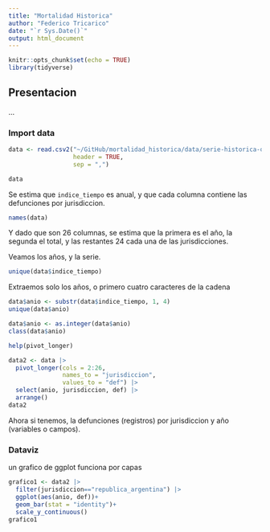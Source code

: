 ```yaml
---
title: "Mortalidad Historica"
author: "Federico Tricarico"
date: "`r Sys.Date()`"
output: html_document
---
```


```r
knitr::opts_chunk$set(echo = TRUE)
library(tidyverse)
```

## Presentacion

...

### Import data

```r
data <- read.csv2("~/GitHub/mortalidad_historica/data/serie-historica-ocurrida-argentina-jurisdiccion-1914-2022.csv",
                  header = TRUE,
                  sep = ",")

data
```

Se estima que `indice_tiempo` es anual, y que cada columna contiene las defunciones por jurisdiccion. 

```r
names(data)
```
Y dado que son 26 columnas, se estima que la primera es el año, la segunda el total, y las restantes 24 cada una de las jurisdicciones.

Veamos los años, y la serie.

```r
unique(data$indice_tiempo)
```
Extraemos solo los años, o primero cuatro caracteres de la cadena

```r
data$anio <- substr(data$indice_tiempo, 1, 4)
unique(data$anio)

data$anio <- as.integer(data$anio)
class(data$anio)
```

```r
help(pivot_longer)
```


```r
data2 <- data |> 
  pivot_longer(cols = 2:26,
               names_to = "jurisdiccion",
               values_to = "def") |> 
  select(anio, jurisdiccion, def) |> 
  arrange()
data2
```
Ahora si tenemos, la defunciones (registros) por jurisdiccion y año (variables o campos).

### Dataviz

un grafico de ggplot funciona por capas

```r
grafico1 <- data2 |> 
  filter(jurisdiccion=="republica_argentina") |> 
  ggplot(aes(anio, def))+
  geom_bar(stat = "identity")+
  scale_y_continuous()
grafico1
```

